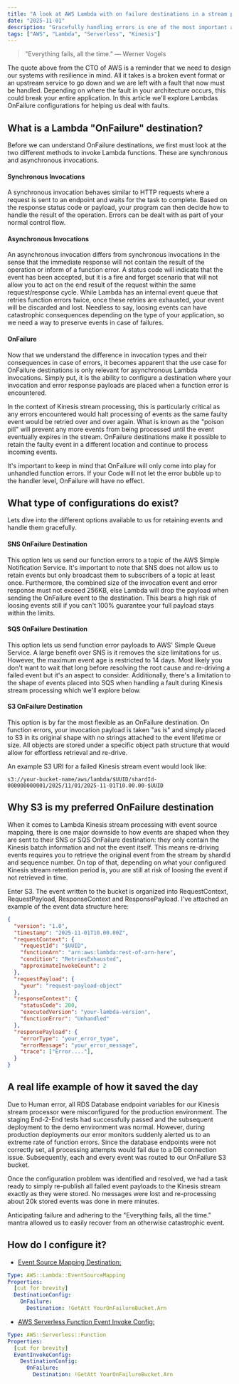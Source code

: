 ```yaml
---
title: "A look at AWS Lambda with on failure destinations in a stream processing environment"
date: "2025-11-01"
description: "Gracefully handling errors is one of the most important aspects in software development, especially when working with Kinesis data streams. Lets explore a powerful solution provided by AWS Lambda."
tags: ["AWS", "Lambda", "Serverless", "Kinesis"]
---
```


> "Everything fails, all the time." — Werner Vogels

The quote above from the CTO of AWS is a reminder that we need to design our systems with resilience in mind. All it takes is a broken event format or an upstream service to go down and we are left with a fault that now must be handled. Depending on where the fault in your architecture occurs, this could break your entire application. In this article we'll explore Lambdas OnFailure configurations for helping us deal with faults.

## What is a Lambda "OnFailure" destination?

Before we can understand OnFailure destinations, we first must look at the two different methods to invoke Lambda functions. These are synchronous and asynchronous invocations.

#### Synchronous Invocations
A synchronous invocation behaves similar to HTTP requests where a request is sent to an endpoint and waits for the task to complete. Based on the response status code or payload, your program can then decide how to handle the result of the operation. Errors can be dealt with as part of your normal control flow.

#### Asynchronous Invocations
An asynchronous invocation differs from synchronous invocations in the sense that the immediate response will not contain the result of the operation or inform of a function error. A status code will indicate that the event has been accepted, but it is a fire and forget scenario that will not allow you to act on the end result of the request within the same request/response cycle. While Lambda has an internal event queue that retries function errors twice, once these retries are exhausted, your event will be discarded and lost. Needless to say, loosing events can have catastrophic consequences depending on the type of your application, so we need a way to preserve events in case of failures.

#### OnFailure
Now that we understand the difference in invocation types and their consequences in case of errors, it becomes apparent that the use case for OnFailure destinations is only relevant for asynchronous Lambda invocations. Simply put, it is the ability to configure a destination where your invocation and error response payloads are placed when a function error is encountered.

In the context of Kinesis stream processing, this is particularly critical as any errors encountered would halt processing of events as the same faulty event would be retried over and over again. What is known as the "poison pill" will prevent any more events from being processed until the event eventually expires in the stream. OnFailure destinations make it possible to retain the faulty event in a different location and continue to process incoming events. 

It's important to keep in mind that OnFailure will only come into play for unhandled function errors. If your Code will not let the error bubble up to the handler level, OnFailure will have no effect.

## What type of configurations do exist?

Lets dive into the different options available to us for retaining events and handle them gracefully.

#### SNS OnFailure Destination
This option lets us send our function errors to a topic of the AWS Simple Notification Service. It's important to note that SNS does not allow us to retain events but only broadcast them to subscribers of a topic at least once. Furthermore, the combined size of the invocation event and error response must not exceed 256KB, else Lambda will drop the payload when sending the OnFailure event to the destination. This bears a high risk of loosing events still if you can't 100% guarantee your full payload stays within the limits.

#### SQS OnFailure Destination
This option lets us send function error payloads to AWS' Simple Queue Service. A large benefit over SNS is it removes the size limitations for us. However, the maximum event age is restricted to 14 days. Most likely you don't want to wait that long before resolving the root cause and re-driving a failed event but it's an aspect to consider. Additionally, there's a limitation to the shape of events placed into SQS when handling a fault during Kinesis stream processing which we'll explore below.

#### S3 OnFailure Destination
This option is by far the most flexible as an OnFailure destination. On function errors, your invocation payload is taken "as is" and simply placed to S3 in its original shape with no strings attached to the event lifetime or size. All objects are stored under a specific object path structure that would allow for effortless retrieval and re-drive. 

An example S3 URI for a failed Kinesis stream event would look like:
```text
s3://your-bucket-name/aws/lambda/$UUID/shardId-000000000001/2025/11/01/2025-11-01T10.00.00-$UUID
```

## Why S3 is my preferred OnFailure destination
When it comes to Lambda Kinesis stream processing with event source mapping, there is one major downside to how events are shaped when they are sent to their SNS or SQS OnFailure destination: they only contain the Kinesis batch information and not the event itself. This means re-driving events requires you to retrieve the original event from the stream by shardId and sequence number. On top of that, depending on what your configured Kinesis stream retention period is, you are still at risk of loosing the event if not retrieved in time.

Enter S3. The event written to the bucket is organized into RequestContext, RequestPayload, ResponseContext and ResponsePayload. I've attached an example of the event data structure here:

```json
{
  "version": "1.0",
  "timestamp": "2025-11-01T10.00.00Z",
  "requestContext": {
    "requestId": "$UUID",
    "functionArn": "arn:aws:lambda:rest-of-arn-here",
    "condition": "RetriesExhausted",
    "approximateInvokeCount": 2
  },
  "requestPayload": {
    "your": "request-payload-object"
  },
  "responseContext": {
    "statusCode": 200,
    "executedVersion": "your-lambda-version",
    "functionError": "Unhandled"
  },
  "responsePayload": {
    "errorType": "your_error_type",
    "errorMessage": "your_error_message",
    "trace": ["Error...."],
  }
}
```

## A real life example of how it saved the day
Due to Human error, all RDS Database endpoint variables for our Kinesis stream processor were misconfigured for the production environment. The staging End-2-End tests had successfully passed and the subsequent deployment to the demo environment was normal. However, during production deployments our error monitors suddenly alerted us to an extreme rate of function errors. Since the database endpoints were not correctly set, all processing attempts would fail due to a DB connection issue. Subsequently, each and every event was routed to our OnFailure S3 bucket.

Once the configuration problem was identified and resolved, we had a task ready to simply re-publish all failed event payloads to the Kinesis stream exactly as they were stored. No messages were lost and re-processing about 20k stored events was done in mere minutes.

Anticipating failure and adhering to the "Everything fails, all the time." mantra allowed us to easily recover from an otherwise catastrophic event.

## How do I configure it?

- [Event Source Mapping Destination:](https://docs.aws.amazon.com/AWSCloudFormation/latest/TemplateReference/aws-properties-lambda-eventsourcemapping-destinationconfig.html)

```yaml
Type: AWS::Lambda::EventSourceMapping
Properties:
  [cut for brevity]
  DestinationConfig:
    OnFailure:
      Destination: !GetAtt YourOnFailureBucket.Arn
```

- [AWS Serverless Function Event Invoke Config:](https://docs.aws.amazon.com/serverless-application-model/latest/developerguide/sam-property-function-eventinvokeconfiguration.html)

```yaml
Type: AWS::Serverless::Function
Properties:
  [cut for brevity]
  EventInvokeConfig:
    DestinationConfig:
      OnFailure:
        Destination: !GetAtt YourOnFailureBucket.Arn

```